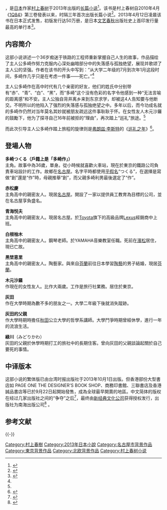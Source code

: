 {{noteTA
|G1=村上春樹
}}
{{Infobox Book 
|name = {{small|沒有色彩的多崎作和他的巡禮之年}}
|image = 
|image_caption = 
|author = [[村上春树|村上春树]]
|title_orig = {{lang|ja|色彩を持たない多崎つくると、彼の巡礼の年}}
|translator = 賴明珠（时报出版）；<br />施小炜（南海出版）。
|illustrator = 
|cover_artist = 
|country = [[日本|日本]]
|language = [[日语|日语]]
|series = 
|subject = 
|genre = [[长篇小说|长篇小说]]
|publisher = [[文艺春秋|文艺春秋]]
|release_date = 2013年4月12日
|chinese_release_date = 2013年10月1日
|media_type = 
|pages = 376
|format = 19 × 13.8 × 2.8 cm
|isbn = 978-4163821108
|oclc = 
|dewey = 
|congress = 
|preceded_by = 
|followed_by = 
}}
{{日本作品|沒有色彩的多崎作和他的巡禮之年|色彩を持たない多崎つくると、彼の巡礼の年}}，是[[日本|日本]]作家[[村上春树|村上春树]]于2013年出版的[[长篇小说|长篇小说]]<ref name=asahi>{{cite news|author=吉村千彰|title=村上春树新作抢先读|url=http://asahichinese.com/article/news/AJ201304120027|accessdate=2013-04-14|newspaper=朝日新闻|date=2013-04-12}}{{dead link|date=2018年3月 |bot=InternetArchiveBot |fix-attempted=yes }}</ref>。该书是村上春树自2010年4月《[[1Q84|1Q84]]》第三卷發表以来，时隔三年首次出版长篇小说<ref>{{cite news|author=刘军国|title=村上春树新作《没有色彩的多崎造和他的巡礼之年》开始发售|url=http://world.people.com.cn/n/2013/0412/c1002-21111269.html|accessdate=2013-04-14|newspaper=人民网|date=2013-04-12|archive-date=2013-05-13|archive-url=https://web.archive.org/web/20130513042145/http://world.people.com.cn/n/2013/0412/c1002-21111269.html|dead-url=no}}</ref>。2013年4月12日凌晨该书在日本正式发售，初版发行达50万册，是日本[[文艺春秋|文艺春秋]]出版社史上首印发行量最高的单行本<ref name=ifeng>{{cite news|author=石剑峰|title=村上春树三年来首部长篇昨出版|url=http://culture.ifeng.com/gundong/detail_2013_04/13/24180844_0.shtml|accessdate=2013-04-14|newspaper=东方早报|publisher=凤凰网|date=2013-04-13|archive-date=2016-03-04|archive-url=https://web.archive.org/web/20160304192532/http://culture.ifeng.com/gundong/detail_2013_04/13/24180844_0.shtml|dead-url=no}}</ref>。

==内容简介==
这部小说讲述一个36岁痴迷于铁路的工程师重新掌握自己人生的故事，作品描绘了主人公多崎作努力克服内心深处幽暗部分中的失落感与孤独绝望，展现并歌颂了主人公的坚强。作者在该书的开头中写到：“从大学二年级的7月到次年1月这段时间，多崎作几乎只是在考虑一件事——死亡。”<ref name=asahi/>

主人公多崎作在高中时代有几个亲密的好友，他们的姓氏中分别带有“赤”、“青”、“白”、“黑”，而“多崎”这个没有色彩的名字令他感到一种“无法言喻的距离感”和不安。主人公独自背井离乡来到东京求学，却被这4人告知要与他断交。不明所以的他陷入了强烈的失落感与孤独绝望之中。多年以后，而今功成名就的多崎作仍然对当年莫名其妙就被朋友疏远这件事耿耿于怀。在女性友人木元沙羅的鼓勵下，他为了探寻自己16年前被拒的“理由”，再次踏上“巡礼”旅途。<ref name=asahi/>

而此次引导主人公多崎作踏上旅程的旋律则是[[弗朗兹·李斯特|弗朗兹·李斯特]]的《[[巡礼之年|巡礼之年]]》<ref>{{cite news|title=村上春树新作引抢购潮|url=http://news.takungpao.com/paper/q/2013/0413/1545091.html|accessdate=2013-04-14|newspaper=大公报|date=2013-04-13|archive-date=2014-04-24|archive-url=https://web.archive.org/web/20140424104527/http://news.takungpao.com/paper/q/2013/0413/1545091.html|dead-url=no}}</ref>。

== 登場人物 ==

'''多崎つくる（戶籍上是「多崎作」）'''<br />

主角。故事中為36歲，單身。從小時候就喜歡火車站，現在於東京的鐵路公司負責車站設計的工作。故鄉在[[名古屋|名古屋]]。名字平時都使用[[平假名|平假名]]“つくる”，在選擇是寫做“創”還是“作”時，母親推舉“創”，而父親多崎利男最後選定了“作”。

'''赤松慶'''<br />

主角高中的親密友人。現居[[名古屋|名古屋]]。開設了一家以提供員工教育為目標的公司，並在名古屋享負盛名。

'''青海悦夫'''<br />

主角高中的親密友人。現居名古屋。於[[Toyota|Toyota]]旗下的高級品牌[[Lexus|Lexus]]經銷商中上班。

'''白根柚木'''<br />

主角高中的親密友人。鋼琴老師。於YAMAHA音樂教室任職。死前在[[滨松市|濱松]]居住，現已亡故。

'''黒埜恵里'''<br />

主角高中的親密友人。陶藝家。與來自[[芬蘭|芬蘭]]前往日本學習[[陶藝|陶藝]]的男子結婚，現居[[芬蘭|芬蘭]]。

'''木元沙羅'''<br />

作現在的女性友人。比作大兩歲。工作是旅行社業務。居住於東京。

'''灰田'''<br />

作在大學時期為數不多的朋友之一。大學二年級下後就消失蹤跡。

'''灰田的父親'''<br />

作大學時期時擔任[[秋田县|秋田]]公立大學的哲學系講師。大學鬥爭時期曾經休學，進行一年的流浪生活。

'''綠川'''（みどりかわ）<br />

灰田的父親於休學時期打工的旅社中的長期住客。曾向灰田的父親談論起關於自己要死的事情。

==中译版本==
这部小说的繁体版已由台湾时报出版社于2013年10月1日出版。但香港部份大型書店如 PAGE ONE THE DESIGNER'S BOOK SHOP、商務印書館、三聯書店及香港誠品書店等已於9月22日起開始發售，成為全球最早開賣的地區。中文简体的版权在经过几家出版社之间的“争夺”之后<ref>{{cite news|author=欧阳春艳|title=村上春树新长篇下月面世 多家出版社抢夺中文版权|url=http://news.xinhuanet.com/book/2013-03/28/c_124513401.htm|accessdate=2013-04-14|newspaper=长江日报|publisher=新华网|date=2013-03-28|archive-date=2013-06-14|archive-url=https://web.archive.org/web/20130614042117/http://news.xinhuanet.com/book/2013-03/28/c_124513401.htm|dead-url=no}}</ref>，最终由[[新经典文化|新经典文化公司]]获得授权发行，出版社为南海出版公司<ref>{{cite news|title=村上春树新作《没有色彩的多崎作》中译本将面世|url=http://culture.people.com.cn/n/2013/1017/c172318-23233764.html|newspaper=长江日报|accessdate=2013-10-18|archive-date=2013-10-19|archive-url=https://web.archive.org/web/20131019094701/http://culture.people.com.cn/n/2013/1017/c172318-23233764.html|dead-url=no}}</ref> 。

==参考文献==
{{reflist}}

{{-}}
{{村上春树作品}}

[[Category:村上春樹|Category:村上春樹]]
[[Category:2013年日本小說|Category:2013年日本小說]]
[[Category:名古屋市背景作品|Category:名古屋市背景作品]]
[[Category:東京背景作品|Category:東京背景作品]]
[[Category:北欧背景作品|Category:北欧背景作品]]
[[Category:村上春树小说|Category:村上春树小说]]